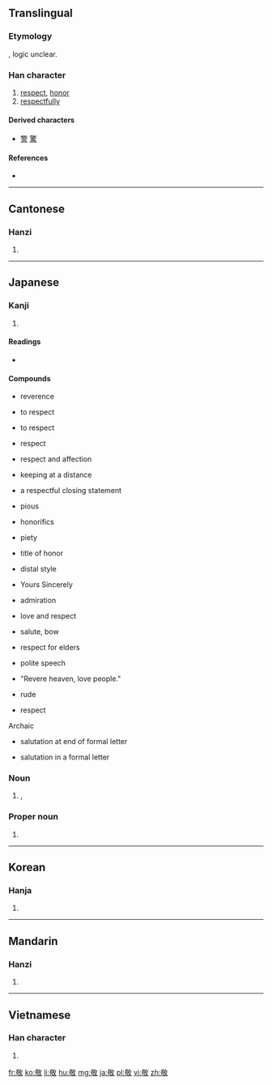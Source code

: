 ==Translingual==

===Etymology===
{{Han compound|茍|攵|ls=ic}}, logic unclear.

===Han character===
{{Han char|rn=66|rad=攴|as=09|sn=13|four=4864<sub>0</sub>|canj=廿口人大 (TROK)|ids=⿰[[苟]][[攵]]}}

# [[respect]], [[honor]]
# [[respectfully]]

====Derived characters====
* [[警]] [[驚]]

====References====
* {{Han ref|kx=0473.350|dkj=13285|dj=0826.170|hdz=21466.020|uh=656C|ud=25964|bh=B771|bd=46961}}

----

==Cantonese==

===Hanzi===
{{yue-hanzi|jyut=|y=ging3}}

# {{defn|lang=yue|sort=攴09}}

----

==Japanese==

===Kanji===
{{ja-kanji|grade=6|rs=攴09}}

# {{defn|lang=ja|sort=攴09}}

====Readings====
* {{ja-readings|kanon=[[けい]] (kei)|goon=[[きょう]] (kyō)|kun=[[うやまう]] (uyamau)}}

====Compounds====
{{der-top|Compounds of 敬}}
* {{term|lang=ja|敬い|tr=uyamai}} reverence
* {{term|lang=ja|敬う|tr=uyamau}} to respect
* {{term|lang=ja|敬す|tr=keisu}} to respect
* {{term|lang=ja|敬意|tr=keī}} respect
* {{term|lang=ja|敬愛|tr=keiai}} respect and affection
* {{term|lang=ja|敬遠|tr=keien}} keeping at a distance
* {{term|lang=ja|敬具|tr=keigu}} a respectful closing statement
* {{term|lang=ja|敬虔|tr=keiken}} pious
* {{term|lang=ja|敬語|tr=keigo}} honorifics
* {{term|lang=ja|敬神|tr=keishin}} piety
* {{term|lang=ja|敬称|tr=keishō}} title of honor
* {{term|lang=ja|敬体|tr=keitai}} distal style
{{der-mid}}
* {{term|lang=ja|敬白|tr=keihaku}} Yours Sincerely
* {{term|lang=ja|敬服|tr=keifuku}} admiration
* {{term|lang=ja|敬慕|tr=keibo}} love and respect
* {{term|lang=ja|敬礼|tr=keirei}} salute, bow
* {{term|lang=ja|敬老|tr=keirō}} respect for elders
* {{term|lang=ja|敬譲語|tr=keijōgo}} polite speech
* {{term|lang=ja|敬天愛人|tr=keiten aijin}} "Revere heaven, love people."
* {{term|lang=ja|失敬|tr=shikkei}} rude
* {{term|lang=ja|尊敬|tr=sonkei}} respect
Archaic
* {{term|lang=ja|敬啓|tr=keikei}} salutation at end of formal letter
* {{term|lang=ja|敬呈|tr=keitei}} salutation in a formal letter
{{der-bottom}}

===Noun===
{{ja-noun|けい}}

# {{l|en|reverence}}, {{l|en|respect}}

===Proper noun===
{{ja-pos|たかし|proper}}

# {{given name|male|lang=ja}}

----

==Korean==

===Hanja===
{{ko-hanja|hangeul=경|eumhun=|rv=gyeong|mr=kyŏng|y=kyeng}}

# {{defn|lang=ko|sort=攴09}}

----

==Mandarin==

===Hanzi===
{{cmn-hanzi|pin=[[guī]] ([[gui1]]), [[jìng]] ([[jing4]])|wg=kuei<sup>1</sup>, ching<sup>4</sup>}}

# {{defn|lang=cmn|sort=攴09}}

----

==Vietnamese==

===Han character===
{{vi-hantu|[[kính]]|rs=攴09}}

# {{defn|lang=vi|sort=攴09}}

[[fr:敬]]
[[ko:敬]]
[[li:敬]]
[[hu:敬]]
[[mg:敬]]
[[ja:敬]]
[[pl:敬]]
[[vi:敬]]
[[zh:敬]]
